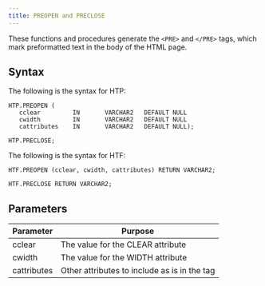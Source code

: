 ```yaml
---
title: PREOPEN and PRECLOSE
---
```


These functions and procedures generate the `<PRE>` and `</PRE>` tags, which mark preformatted text in the body of the HTML page.

## Syntax

The following is the syntax for HTP:

```
HTP.PREOPEN (
   cclear         IN       VARCHAR2   DEFAULT NULL
   cwidth         IN       VARCHAR2   DEFAULT NULL
   cattributes    IN       VARCHAR2   DEFAULT NULL);

HTP.PRECLOSE;
```

The following is the syntax for HTF:

```
HTF.PREOPEN (cclear, cwidth, cattributes) RETURN VARCHAR2;

HTF.PRECLOSE RETURN VARCHAR2;
```

## Parameters

| Parameter | Purpose  |
| --------- | -------- |
| cclear | The value for the CLEAR attribute |
| cwidth | The value for the WIDTH attribute |
| cattributes | Other attributes to include as is in the tag |
